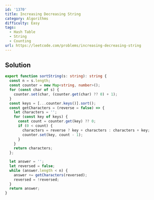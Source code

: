 ```yaml
---
id: '1370'
title: Increasing Decreasing String
category: Algorithms
difficulty: Easy
tags:
  - Hash Table
  - String
  - Counting
url: https://leetcode.com/problems/increasing-decreasing-string
---
```


## Solution

```typescript showLineNumbers
export function sortString(s: string): string {
  const n = s.length;
  const counter = new Map<string, number>();
  for (const char of s) {
    counter.set(char, (counter.get(char) ?? 0) + 1);
  }
  const keys = [...counter.keys()].sort();
  const getCharacters = (reverse = false) => {
    let characters = '';
    for (const key of keys) {
      const count = counter.get(key) ?? 0;
      if (0 < count) {
        characters = reverse ? key + characters : characters + key;
        counter.set(key, count - 1);
      }
    }
    return characters;
  };

  let answer = '';
  let reversed = false;
  while (answer.length < n) {
    answer += getCharacters(reversed);
    reversed = !reversed;
  }
  return answer;
}
```
